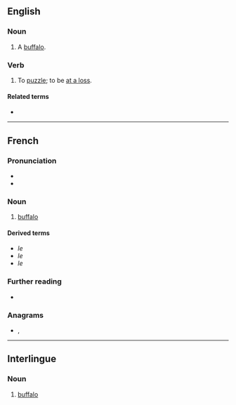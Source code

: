 {{also|büffle}}
==English==

===Noun===
{{en-noun}}

# {{lb|en|obsolete}} A [[buffalo]].
#: {{rfquotek|lang=en|Sir T. Herbert}}

{{Webster 1913}}

===Verb===
{{en-verb|buffl}}

# {{lb|en|intransitive}} To [[puzzle]]; to be [[at a loss]].
#: {{rfquotek|lang=en|Jonathan Swift}}

====Related terms====
* {{l|en|baffle}}

----

==French==

===Pronunciation===
* {{fr-IPA}}
* {{audio|Fr-buffle.ogg|audio|lang=fr}}

===Noun===
{{fr-noun|m|f=bufflonne}}

# [[buffalo]]

====Derived terms====
* ''le {{l|fr|buffle du cap}}''
* ''le {{l|fr|buffle équinoxial}}''
* ''le {{l|fr|buffle nain}}''

===Further reading===
* {{R:TLFi}}

===Anagrams===
* {{l|fr|bluffe}}, {{l|fr|bluffé}}

----

==Interlingue==

===Noun===
{{head|ie|noun}}

# [[buffalo]]